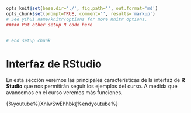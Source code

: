 ```r
opts_knit$set(base.dir='./', fig.path='', out.format='md')
opts_chunk$set(prompt=TRUE, comment='', results='markup')
# See yihui.name/knitr/options for more Knitr options.
##### Put other setup R code here


# end setup chunk
```
# Interfaz de RStudio  



En esta sección veremos las principales características de la interfaz de __R Studio__ que nos permitirán seguir los ejemplos del curso. A medida que avancemos en el curso veremos más funciones.  




{%youtube%}XnIwSwEhhbk{%endyoutube%}
